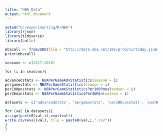 ---
title: "NBA Data"
output: html_document
---

```{r setup, include=FALSE}
setwd("U:/experimenting/R/NBA")
library(rjson)
library(tidyverse)
library(ballr)
```

```{r nbastatsjson, include=FALSE}
nbacall <- fromJSON(file = "http://data.nba.net/10s/prod/v1/today.json")
print(nbacall)
```

```{r scrape csv}
seasons <- c(2017:2018)

for (i in seasons){

advancedstats <- NBAPerGameAdvStatistics(season = i)
pergamestats <- NBAPerGameStatistics(season = i)
per100posstats <- NBAPerGameStatisticsPer100Poss(season = i)
per36minstats <- NBAPerGameStatisticsPer36Min(season = i)

datasets <- c('advancedstats', 'pergamestats', 'per100posstats', 'per36minstats')

for (val in datasets){
assign(paste0(val,i),eval(val))
write.csv(eval(val), file = paste0(val,i,".csv"))
}
}

```


